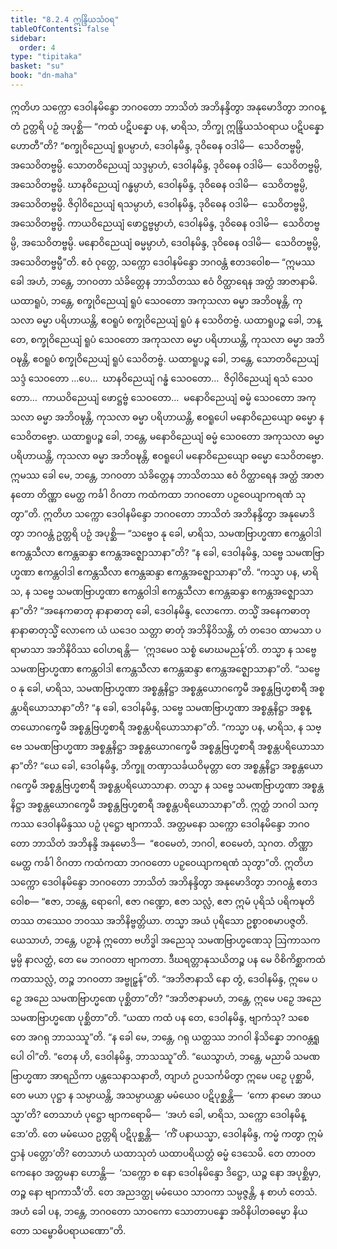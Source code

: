 ```yaml
---
title: "8.2.4 ဣန္ဒြိယသံဝရ"
tableOfContents: false
sidebar:
  order: 4
type: "tipitaka"
basket: "su"
book: "dn-maha"
---
```



<DynamicBreadcrumb />

<Division number="365" book="dn-maha" e="ch" v="7" p="224">

<Paragraph number="895" book="dn-maha">
ဣတိဟ သက္ကော ဒေဝါနမိန္ဒော ဘဂဝတော ဘာသိတံ အဘိနန္ဒိတွာ အနုမောဒိတွာ ဘဂဝန္တံ ဥတ္တရိ ပဉှံ အပုစ္ဆိ—
</Paragraph>

<Paragraph number="896" book="dn-maha">
“ကထံ ပဋိပန္နော ပန, မာရိသ, ဘိက္ခု ဣန္ဒြိယသံဝရာယ ပဋိပန္နော ဟောတီ”တိ? “စက္ခုဝိညေယျံ ရူပမ္ပာဟံ, ဒေဝါနမိန္ဒ, ဒုဝိဓေန ဝဒါမိ—  သေဝိတဗ္ဗမ္ပိ, အသေဝိတဗ္ဗမ္ပိ. သောတဝိညေယျံ သဒ္ဒမ္ပာဟံ, ဒေဝါနမိန္ဒ, ဒုဝိဓေန ဝဒါမိ—  သေဝိတဗ္ဗမ္ပိ, အသေဝိတဗ္ဗမ္ပိ. ဃာနဝိညေယျံ ဂန္ဓမ္ပာဟံ, ဒေဝါနမိန္ဒ, ဒုဝိဓေန ဝဒါမိ—  သေဝိတဗ္ဗမ္ပိ, အသေဝိတဗ္ဗမ္ပိ. ဇိဝှါဝိညေယျံ ရသမ္ပာဟံ, ဒေဝါနမိန္ဒ, ဒုဝိဓေန ဝဒါမိ—  သေဝိတဗ္ဗမ္ပိ, အသေဝိတဗ္ဗမ္ပိ. ကာယဝိညေယျံ ဖောဋ္ဌဗ္ဗမ္ပာဟံ, ဒေဝါနမိန္ဒ, ဒုဝိဓေန ဝဒါမိ—  သေဝိတဗ္ဗမ္ပိ, အသေဝိတဗ္ဗမ္ပိ. မနောဝိညေယျံ ဓမ္မမ္ပာဟံ, ဒေဝါနမိန္ဒ, ဒုဝိဓေန ဝဒါမိ—  သေဝိတဗ္ဗမ္ပိ, အသေဝိတဗ္ဗမ္ပီ”တိ.
</Paragraph>

<Paragraph number="897" book="dn-maha">
ဧဝံ ဝုတ္တေ, သက္ကော ဒေဝါနမိန္ဒော ဘဂဝန္တံ ဧတဒဝေါစ—
</Paragraph>

<Paragraph number="898" book="dn-maha">
“ဣမဿ ခေါ အဟံ, ဘန္တေ, ဘဂဝတာ သံခိတ္တေန ဘာသိတဿ ဧဝံ ဝိတ္ထာရေန အတ္ထံ အာဇာနာမိ. ယထာရူပံ, ဘန္တေ, စက္ခုဝိညေယျံ ရူပံ သေဝတော အကုသလာ ဓမ္မာ အဘိဝဍ္ဎန္တိ, ကုသလာ ဓမ္မာ ပရိဟာယန္တိ, ဧဝရူပံ စက္ခုဝိညေယျံ ရူပံ န သေဝိတဗ္ဗံ. ယထာရူပဉ္စ ခေါ, ဘန္တေ, စက္ခုဝိညေယျံ ရူပံ သေဝတော အကုသလာ ဓမ္မာ ပရိဟာယန္တိ, ကုသလာ ဓမ္မာ အဘိဝဍ္ဎန္တိ, ဧဝရူပံ စက္ခုဝိညေယျံ ရူပံ သေဝိတဗ္ဗံ. ယထာရူပဉ္စ ခေါ, ဘန္တေ, သောတဝိညေယျံ သဒ္ဒံ သေဝတော …ပေ…  ဃာနဝိညေယျံ ဂန္ဓံ သေဝတော…  ဇိဝှါဝိညေယျံ ရသံ သေဝတော…  ကာယဝိညေယျံ ဖောဋ္ဌဗ္ဗံ သေဝတော…  မနောဝိညေယျံ ဓမ္မံ သေဝတော အကုသလာ ဓမ္မာ အဘိဝဍ္ဎန္တိ, ကုသလာ ဓမ္မာ ပရိဟာယန္တိ, ဧဝရူပေါ မနောဝိညေယျော ဓမ္မော န သေဝိတဗ္ဗော. ယထာရူပဉ္စ ခေါ, ဘန္တေ, မနောဝိညေယျံ ဓမ္မံ သေဝတော အကုသလာ ဓမ္မာ ပရိဟာယန္တိ, ကုသလာ ဓမ္မာ အဘိဝဍ္ဎန္တိ, ဧဝရူပေါ မနောဝိညေယျော ဓမ္မော သေဝိတဗ္ဗော.
</Paragraph>

<Paragraph number="899" book="dn-maha">
ဣမဿ ခေါ မေ, ဘန္တေ, ဘဂဝတာ သံခိတ္တေန ဘာသိတဿ ဧဝံ ဝိတ္ထာရေန အတ္ထံ အာဇာနတော တိဏ္ဏာ မေတ္ထ ကင်္ခါ ဝိဂတာ ကထံကထာ ဘဂဝတော ပဉှဝေယျာကရဏံ သုတွာ”တိ.
</Paragraph>

</Division>
<Division number="366" book="dn-maha" e="ch" v="7" p="225">

<Paragraph number="900" book="dn-maha">
ဣတိဟ သက္ကော ဒေဝါနမိန္ဒော ဘဂဝတော ဘာသိတံ အဘိနန္ဒိတွာ အနုမောဒိတွာ ဘဂဝန္တံ ဥတ္တရိ ပဉှံ အပုစ္ဆိ—
</Paragraph>

<Paragraph number="901" book="dn-maha">
“သဗ္ဗေဝ နု ခေါ, မာရိသ, သမဏဗြာဟ္မဏာ ဧကန္တဝါဒါ ဧကန္တသီလာ ဧကန္တဆန္ဒာ ဧကန္တအဇ္ဈောသာနာ”တိ? “န ခေါ, ဒေဝါနမိန္ဒ, သဗ္ဗေ သမဏဗြာဟ္မဏာ ဧကန္တဝါဒါ ဧကန္တသီလာ ဧကန္တဆန္ဒာ ဧကန္တအဇ္ဈောသာနာ”တိ.
</Paragraph>

<Paragraph number="902" book="dn-maha">
“ကသ္မာ ပန, မာရိသ, န သဗ္ဗေ သမဏဗြာဟ္မဏာ ဧကန္တဝါဒါ ဧကန္တသီလာ ဧကန္တဆန္ဒာ ဧကန္တအဇ္ဈောသာနာ”တိ? “အနေကဓာတု နာနာဓာတု ခေါ, ဒေဝါနမိန္ဒ, လောကော. တသ္မိံ အနေကဓာတုနာနာဓာတုသ္မိံ လောကေ ယံ ယဒေဝ သတ္တာ ဓာတုံ အဘိနိဝိသန္တိ, တံ တဒေဝ ထာမသာ ပရာမာသာ အဘိနိဝိဿ ဝေါဟရန္တိ—  ‘ဣဒမေဝ သစ္စံ မောဃမညန်’တိ. တသ္မာ န သဗ္ဗေ သမဏဗြာဟ္မဏာ ဧကန္တဝါဒါ ဧကန္တသီလာ ဧကန္တဆန္ဒာ ဧကန္တအဇ္ဈောသာနာ”တိ.
</Paragraph>

<Paragraph number="903" book="dn-maha">
“သဗ္ဗေဝ နု ခေါ, မာရိသ, သမဏဗြာဟ္မဏာ အစ္စန္တနိဋ္ဌာ အစ္စန္တယောဂက္ခေမီ အစ္စန္တဗြဟ္မစာရီ အစ္စန္တပရိယောသာနာ”တိ? “န ခေါ, ဒေဝါနမိန္ဒ, သဗ္ဗေ သမဏဗြာဟ္မဏာ အစ္စန္တနိဋ္ဌာ အစ္စန္တယောဂက္ခေမီ အစ္စန္တဗြဟ္မစာရီ အစ္စန္တပရိယောသာနာ”တိ.
</Paragraph>

<Paragraph number="904" book="dn-maha">
“ကသ္မာ ပန, မာရိသ, န သဗ္ဗေ သမဏဗြာဟ္မဏာ အစ္စန္တနိဋ္ဌာ အစ္စန္တယောဂက္ခေမီ အစ္စန္တဗြဟ္မစာရီ အစ္စန္တပရိယောသာနာ”တိ? “ယေ ခေါ, ဒေဝါနမိန္ဒ, ဘိက္ခူ တဏှာသင်္ခယဝိမုတ္တာ တေ အစ္စန္တနိဋ္ဌာ အစ္စန္တယောဂက္ခေမီ အစ္စန္တဗြဟ္မစာရီ အစ္စန္တပရိယောသာနာ. တသ္မာ န သဗ္ဗေ သမဏဗြာဟ္မဏာ အစ္စန္တနိဋ္ဌာ အစ္စန္တယောဂက္ခေမီ အစ္စန္တဗြဟ္မစာရီ အစ္စန္တပရိယောသာနာ”တိ.
</Paragraph>

<Paragraph number="905" book="dn-maha">
ဣတ္ထံ ဘဂဝါ သက္ကဿ ဒေဝါနမိန္ဒဿ ပဉှံ ပုဋ္ဌော ဗျာကာသိ. အတ္တမနော သက္ကော ဒေဝါနမိန္ဒော ဘဂဝတော ဘာသိတံ အဘိနန္ဒိ အနုမောဒိ—  “ဧဝမေတံ, ဘဂဝါ, ဧဝမေတံ, သုဂတ. တိဏ္ဏာ မေတ္ထ ကင်္ခါ ဝိဂတာ ကထံကထာ ဘဂဝတော ပဉှဝေယျာကရဏံ သုတွာ”တိ.
</Paragraph>

</Division>
<Division number="367" book="dn-maha" e="ch" v="7" p="226">

<Paragraph number="906" book="dn-maha">
ဣတိဟ သက္ကော ဒေဝါနမိန္ဒော ဘဂဝတော ဘာသိတံ အဘိနန္ဒိတွာ အနုမောဒိတွာ ဘဂဝန္တံ ဧတဒဝေါစ—
</Paragraph>

<Paragraph number="907" book="dn-maha">
“ဧဇာ, ဘန္တေ, ရောဂေါ, ဧဇာ ဂဏ္ဍော, ဧဇာ သလ္လံ, ဧဇာ ဣမံ ပုရိသံ ပရိကဍ္ဎတိ တဿ တဿေဝ ဘဝဿ အဘိနိဗ္ဗတ္တိယာ. တသ္မာ အယံ ပုရိသော ဥစ္စာဝစမာပဇ္ဇတိ. ယေသာဟံ, ဘန္တေ, ပဉှာနံ ဣတော ဗဟိဒ္ဓါ အညေသု သမဏဗြာဟ္မဏေသု ဩကာသကမ္မမ္ပိ နာလတ္ထံ, တေ မေ ဘဂဝတာ ဗျာကတာ. ဒီဃရတ္တာနုသယိတဉ္စ ပန မေ ဝိစိကိစ္ဆာကထံကထာသလ္လံ, တဉ္စ ဘဂဝတာ အဗ္ဗုဠှန်”တိ.
</Paragraph>

<Paragraph number="908" book="dn-maha">
“အဘိဇာနာသိ နော တွံ, ဒေဝါနမိန္ဒ, ဣမေ ပဉှေ အညေ သမဏဗြာဟ္မဏေ ပုစ္ဆိတာ”တိ? “အဘိဇာနာမဟံ, ဘန္တေ, ဣမေ ပဉှေ အညေ သမဏဗြာဟ္မဏေ ပုစ္ဆိတာ”တိ. “ယထာ ကထံ ပန တေ, ဒေဝါနမိန္ဒ, ဗျာကံသု? သစေ တေ အဂရု ဘာသဿူ”တိ. “န ခေါ မေ, ဘန္တေ, ဂရု ယတ္ထဿ ဘဂဝါ နိသိန္နော ဘဂဝန္တရူပေါ ဝါ”တိ. “တေန ဟိ, ဒေဝါနမိန္ဒ, ဘာသဿူ”တိ. “ယေသွာဟံ, ဘန္တေ, မညာမိ သမဏဗြာဟ္မဏာ အာရညိကာ ပန္တသေနာသနာတိ, တျာဟံ ဥပသင်္ကမိတွာ ဣမေ ပဉှေ ပုစ္ဆာမိ, တေ မယာ ပုဋ္ဌာ န သမ္ပာယန္တိ, အသမ္ပာယန္တာ မမံယေဝ ပဋိပုစ္ဆန္တိ—  ‘ကော နာမော အာယသ္မာ’တိ? တေသာဟံ ပုဋ္ဌော ဗျာကရောမိ—  ‘အဟံ ခေါ, မာရိသ, သက္ကော ဒေဝါနမိန္ဒော’တိ. တေ မမံယေဝ ဥတ္တရိ ပဋိပုစ္ဆန္တိ—  ‘ကိံ ပနာယသ္မာ, ဒေဝါနမိန္ဒ, ကမ္မံ ကတွာ ဣမံ ဌာနံ ပတ္တော’တိ? တေသာဟံ ယထာသုတံ ယထာပရိယတ္တံ ဓမ္မံ ဒေသေမိ. တေ တာဝတကေနေဝ အတ္တမနာ ဟောန္တိ—  ‘သက္ကော စ နော ဒေဝါနမိန္ဒော ဒိဋ္ဌော, ယဉ္စ နော အပုစ္ဆိမှာ, တဉ္စ နော ဗျာကာသီ’တိ. တေ အညဒတ္ထု မမံယေဝ သာဝကာ သမ္ပဇ္ဇန္တိ, န စာဟံ တေသံ. အဟံ ခေါ ပန, ဘန္တေ, ဘဂဝတော သာဝကော သောတာပန္နော အဝိနိပါတဓမ္မော နိယတော သမ္ဗောဓိပရာယဏော”တိ.
</Paragraph>
</Division>